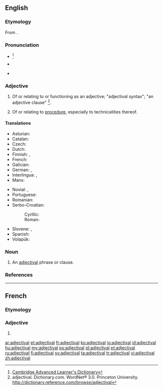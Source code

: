 ==English==

===Etymology===
From {{suffix|adjective|al}}.

===Pronunciation===
* {{a|UK}} {{IPA|/ædʒɛkˈtaɪvəl/}}<ref>[http://dictionary.cambridge.org/define.asp?key=1028&amp;dict=CALD Cambridge Advanced Learner's Dictionary]</ref>
* {{a|US}} {{IPA|/ædʒəkˈtaɪvəl/}}
* {{audio|En-us-adjectival.ogg|Audio (US)}}

===Adjective===
{{en-adj}}

# {{grammar}} Of or relating to or functioning as an adjective; "adjectival syntax"; "an adjective clause" <ref>adjectival. Dictionary.com. WordNet® 3.0. Princeton University. http://dictionary.reference.com/browse/adjectival </ref>.
# {{legal}} Of or relating to [[procedure]], especially to technicalities thereof.

====Translations====
{{trans-top|of or relating to or functioning as an adjective}}
* Asturian: {{t+|ast|axetivu}}
* Catalan: {{t+|ca|adjectiu}}
* Czech: {{t-|cs|adjektivní}}
* Dutch: {{t+|nl|bijvoeglijk}}
* Finnish: {{t+|fi|adjektiivi|alt=adjektiivi-}}, {{t+|fi|adjektiivinen}}
* French: {{t+|fr|adjectival}}
* Galician: {{t+|gl|adxectivo}}
* German: {{t-|de|adjektivisch}}, {{t+|de|Adjektiv|alt=Adjektiv-}}
* Interlingua: {{t-|ia|adjective}}, {{t-|ia|adjectival}}
* Manx: {{t-|gv|marennymagh}}
{{trans-mid}}
* Novial: {{tø|nov|adjektivi}}, {{tø|nov|adjektival}}
* Portuguese: {{t+|pt|adjetivo}} {{qualifier|Brazil}}
* Romanian: {{t-|ro|adjectival}}
* Serbo-Croatian:
*: Cyrillic: {{t-|sh|придјевски|alt=при́дјевскӣ}}
*: Roman: {{t-|sh|pridjevski|alt=prídjevskī}}
* Slovene: {{t-|sl|pridevniški|alt=pridévniški}},  {{t-|sl|adjektiven|alt=ádjektiven}}
* Spanish: {{t-|es|adjetival}}
* Volapük: {{t+|vo|ladyekik}}
{{trans-bottom}}

===Noun===
{{en-noun}}

# An [[#adjective|adjectival]] phrase or clause.

===References===
<references/>

----

==French==

===Etymology===
{{suffix|adjective|al|lang=fr}}

===Adjective===
{{fr-adj|mp=adjectivaux}}

# {{l|en|adjectival}}

[[ar:adjectival]]
[[et:adjectival]]
[[fr:adjectival]]
[[ko:adjectival]]
[[io:adjectival]]
[[id:adjectival]]
[[hu:adjectival]]
[[my:adjectival]]
[[ps:adjectival]]
[[pl:adjectival]]
[[pt:adjectival]]
[[ru:adjectival]]
[[fi:adjectival]]
[[sv:adjectival]]
[[ta:adjectival]]
[[tr:adjectival]]
[[vi:adjectival]]
[[zh:adjectival]]